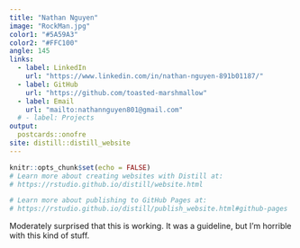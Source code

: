 ```yaml
---
title: "Nathan Nguyen"
image: "RockMan.jpg"
color1: "#5A59A3"
color2: "#FFC100"
angle: 145
links:
  - label: LinkedIn
    url: "https://www.linkedin.com/in/nathan-nguyen-891b01187/"
  - label: GitHub
    url: "https://github.com/toasted-marshmallow"
  - label: Email
    url: "mailto:nathannguyen801@gmail.com"
  # - label: Projects
output:
  postcards::onofre
site: distill::distill_website
---
```


```r
knitr::opts_chunk$set(echo = FALSE)
# Learn more about creating websites with Distill at:
# https://rstudio.github.io/distill/website.html

# Learn more about publishing to GitHub Pages at:
# https://rstudio.github.io/distill/publish_website.html#github-pages
```
Moderately surprised that this is working. It was a guideline, but I'm horrible with this kind of stuff. 
